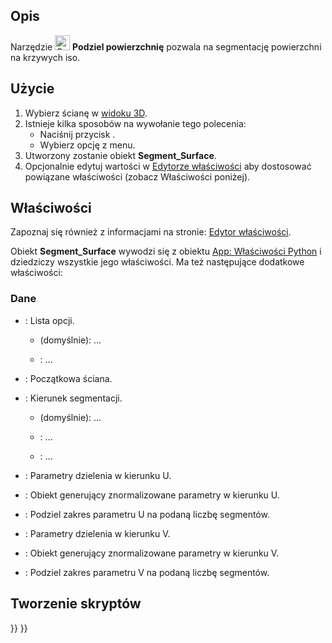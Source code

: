 <languages/>

{{Docnav/pl
|[[Curves_GordonSurface/pl|Powierzchnia Gordona]]
|[[Curves_CompressionSpring/pl|Sprężyna ściskająca]]
|[[Curves_Workbench/pl|środowisko pracy Krzywe]]
|IconL=Curves_GordonSurface.svg
|IconR=Curves_CompressionSpring.svg
|IconC=Curves_workbench_icon.svg
}}

{{GuiCommand/pl
|Name=Curves SegmentSurface
|Name/pl=Krzywe: Podziel powierzchnię
|MenuLocation=Surfaces → Segment surface
|Workbenches=[[Curves_Workbench/pl|Krzywe]]
}}

<span id="Description"></span>
==Opis==

Narzędzie [[Image:Curves_SegmentSurface.svg|24px]] '''Podziel powierzchnię''' pozwala na segmentację powierzchni na krzywych iso.

<span id="Usage"></span>
==Użycie==

# Wybierz ścianę w [[3D_view/pl|widoku 3D]].
# Istnieje kilka sposobów na wywołanie tego polecenia:
#* Naciśnij przycisk {{Button|[[Image:Curves_SegmentSurface.svg|16px]] [[Curves_SegmentSurface/pl|Segment surface]]}}.
#* Wybierz opcję {{MenuCommand|Surfaces → [[Image:Curves_SegmentSurface.svg|16px]] Segment surface}} z menu.
# Utworzony zostanie obiekt '''Segment_Surface'''.
# Opcjonalnie edytuj wartości w [[Property_editor/pl|Edytorze właściwości]] aby dostosować powiązane właściwości (zobacz Właściwości poniżej).

<span id="Properties"></span>
==Właściwości==

Zapoznaj się również z informacjami na stronie: [[Property_editor/pl|Edytor właściwości]].

Obiekt '''Segment_Surface''' wywodzi się z obiektu [[App_FeaturePython/pl|App: Właściwości Python]] i dziedziczy wszystkie jego właściwości.  Ma też następujące dodatkowe właściwości:

<span id="Data"></span>
===Dane===

{{TitleProperty|Podstawa}}

* {{PropertyData|Option|Enumeration}}: Lista opcji.
** {{Value|Custom}} (domyślnie): ...
** {{Value|Auto}}: ...
* {{PropertyData|Source|LinkSub}}: Początkowa ściana.

{{TitleProperty|Option Auto}}

* {{PropertyData|Direction|Enumeration}}: Kierunek segmentacji.
** {{Value|U}} (domyślnie): ...
** {{Value|V}}: ...
** {{Value|Both}}: ...

{{TitleProperty|UDirection}}

* {{PropertyData|Knots U|FloatList}}: Parametry dzielenia w kierunku U.
* {{PropertyData|Knots UProvider|Link}}: Obiekt generujący znormalizowane parametry w kierunku U.
* {{PropertyData|Number U|Integer}}: Podziel zakres parametru U na podaną liczbę segmentów.

{{TitleProperty|VDirection}}

* {{PropertyData|Knots V|FloatList}}: Parametry dzielenia w kierunku V.
* {{PropertyData|Knots VProvider|Link}}: Obiekt generujący znormalizowane parametry w kierunku V.
* {{PropertyData|Number V|Integer}}: Podziel zakres parametru V na podaną liczbę segmentów.

<span id="Scripting"></span>
==Tworzenie skryptów==


{{Docnav/pl
|[[Curves_GordonSurface/pl|Powierzchnia Gordona]]
|[[Curves_CompressionSpring/pl|Sprężyna ściskająca]]
|[[Curves_Workbench/pl|środowisko pracy Krzywe]]
|IconL=Curves_GordonSurface.svg
|IconR=Curves_CompressionSpring.svg
|IconC=Curves_workbench_icon.svg
}}

{{Curves Tools navi{{#translation:}}}}
{{Userdocnavi{{#translation:}}}}